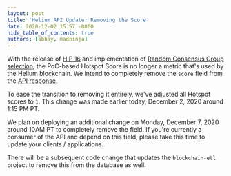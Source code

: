 ```yaml
---
layout: post
title: 'Helium API Update: Removing the Score'
date: 2020-12-02 15:57 -0800
hide_table_of_contents: true
authors: [abhay, madninja]
---
```


With the release of
[HIP 16](https://github.com/helium/HIP/blob/master/0016-random-consensus-group-election.md) and
implementation of
[Random Consensus Group selection](https://engineering.helium.comhttps://docs.helium.com/blog/2020/11/18/blockchain-release-feature-updates.html),
the PoC-based Hotspot Score is no longer a metric that's used by the Helium blockchain. We intend to
completely remove the `score` field from the
[API response](https://developer.helium.com/blockchain/api/api-hotspots#hotspot-for-address).

<!--truncate-->

To ease the transition to removing it entirely, we've adjusted all Hotspot scores to `1`. This
change was made earlier today, December 2, 2020 around 1:15 PM PT.

We plan on deploying an additional change on Monday, December 7, 2020 around 10AM PT to completely
remove the field. If you're currently a consumer of the API and depend on this field, please take
this time to update your clients / applications.

There will be a subsequent code change that updates the `blockchain-etl` project to remove this from
the database as well.

